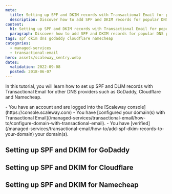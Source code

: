 ```yaml
---
meta:
  title: Setting up SPF and DKIM records with Transactional Email for popular DNS providers
  description: Discover how to add SPF and DKIM records for popular DNS providers.
content:
  h1: Setting up SPF and DKIM records with Transactional Email for popular DNS providers
  paragraph: Discover how to add SPF and DKIM records for popular DNS providers.
tags: spf dkim dns godaddy cloudflare namecheap
categories:
  - managed-services
  - transactional-email
hero: assets/scaleway_sentry.webp
dates:
  validation: 2022-09-08
  posted: 2018-06-07
---
```


In this tutorial, you will learn how to set up SPF and DLIM records with Transactional Email for other DNS providers such as GoDaddy, Cloudflare and Namecheap.

<Message type="requirement">
  - You have an account and are logged into the [Scaleway console](https://console.scaleway.com)
  - You have [configured your domain(s) with Transactional Email](/managed-services/transactional-email/how-to/configure-domain-with-transactional-email).
  - You have [verified](/managed-services/transactional-email/how-to/add-spf-dkim-records-to-your-domain) your domain(s).
</Message>

## Setting up SPF and DKIM for GoDaddy


## Setting up SPF and DKIM for Cloudflare

## Setting up SPF and DKIM for Namecheap